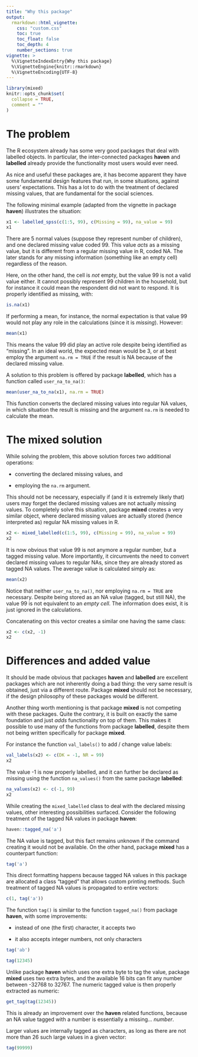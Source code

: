 ```yaml
---
title: "Why this package"
output:
  rmarkdown::html_vignette:
    css: "custom.css"
    toc: true
    toc_float: false
    toc_depth: 4
    number_sections: true
vignette: >
  %\VignetteIndexEntry{Why this package}
  %\VignetteEngine{knitr::rmarkdown}
  %\VignetteEncoding{UTF-8}
---
```


```r
library(mixed)
knitr::opts_chunk$set(
  collapse = TRUE,
  comment = ""
)
```

# The problem

The R ecosystem already has some very good packages that deal with labelled objects.  In particular,
the inter-connected packages **haven** and **labelled** already provide the functionality most users
would ever need.

As nice and useful these packages are, it has become apparent they have some fundamental design
features that run, in some situations, against users' expectations. This has a lot to do with the
treatment of declared missing values, that are fundamental for the social sciences. 

The following minimal example (adapted from the vignette in package **haven**) illustrates the
situation:


```r
x1 <- labelled_spss(c(1:5, 99), c(Missing = 99), na_value = 99)
x1
```

There are 5 normal values (suppose they represent number of children), and one declared missing value
coded 99. This value *acts* as a missing value, but it is different from a regular missing value in R,
coded NA. The later stands for any missing information (something like an empty cell) regardless of
the reason.

Here, on the other hand, the cell is *not* empty, but the value 99 is not a valid value either. It
cannot possibly represent 99 children in the household, but for instance it could mean the respondent
did not want to respond. It is properly identified as missing, with:

```r
is.na(x1)
```

If performing a mean, for instance, the normal expectation is that value 99 would not play any role in
the calculations (since it is *missing*). However:

```r
mean(x1)
```

This means the value 99 did play an active role despite being identified as "missing". In an ideal
world, the expected mean would be 3, or at best employ the argument `na.rm = TRUE` if the result is NA
because of the declared missing value.

A solution to this problem is offered by package **labelled**, which has a function called
`user_na_to_na()`:


```r
mean(user_na_to_na(x1), na.rm = TRUE)
```

This function converts the declared missing values into regular NA values, in which situation the
result is missing and the argument `na.rm` is needed to calculate the mean.


# The mixed solution

While solving the problem, this above solution forces two additional operations:

* converting the declared missing values, and

* employing the `na.rm` argument.

This should not be necessary, especially if (and it is extremely likely that) users may forget the
declared missing values are not actually missing values. To completely solve this situation, package
**mixed** creates a very similar object, where declared missing values are actually stored (hence
interpreted as) regular NA missing values in R.


```r
x2 <- mixed_labelled(c(1:5, 99), c(Missing = 99), na_value = 99)
x2
```

It is now obvious that value 99 is not anymore a regular number, but a tagged missing value. More
importantly, it circumvents the need to convert declared missing values to regular NAs, since they are
already stored as tagged NA values. The average value is calculated simply as:

```r
mean(x2)
```

Notice that neither `user_na_to_na()`, nor employing `na.rm = TRUE` are necessary. Despite being stored
as an NA value (tagged, but still NA), the value 99 is not equivalent to an *empty cell*. The
information does exist, it is just ignored in the calculations.

Concatenating on this vector creates a similar one having the same class:

```r
x2 <- c(x2, -1)
x2
```


# Differences and added value

It should be made obvious that packages **haven** and **labelled** are excellent packages which are not
inherently doing a bad thing: the very same result is obtained, just via a different route. Package
**mixed** should not be necessary, if the design philosophy of these packages would be different. 

Another thing worth mentioning is that package **mixed** is not competing with these packages. Quite
the contrary, it is built on exactly the same foundation and just *adds* functionality on top of them.
This makes it possible to use many of the functions from package **labelled**, despite them not being
written specifically for package **mixed**.

For instance the function `val_labels()` to add / change value labels:

```r
val_labels(x2) <- c(DK = -1, NR = 99)
x2
```

The value -1 is now properly labelled, and it can further be declared as missing using the function
`na_values()` from the same package **labelled**:

```r
na_values(x2) <- c(-1, 99)
x2
```


While creating the `mixed_labelled` class to deal with the declared missing values, other interesting
possibilities surfaced. Consider the following treatment of the tagged NA values in package **haven**:


```r
haven::tagged_na('a')
```

The NA value is tagged, but this fact remains unknown if the command creating it would not be available.
On the other hand, package **mixed** has a counterpart function:

```r
tag('a')
```

This direct formatting happens because tagged NA values in this package are allocated a class "tagged"
that allows custom printing methods. Such treatment of tagged NA values is propagated to entire
vectors:

```r
c(1, tag('a'))
```

The function `tag()` is similar to the function `tagged_na()` from package **haven**, with some
improvements:

* instead of one (the first) character, it accepts two

* it also accepts integer numbers, not only characters


```r
tag('ab')

tag(12345)
```

Unlike package **haven** which uses one extra byte to tag the value, package **mixed** uses two extra
bytes, and the available 16 bits can fit any number between -32768 to 32767. The numeric tagged value
is then properly extracted as numeric:


```r
get_tag(tag(12345))
```

This is already an improvement over the **haven** related functions, because an NA value tagged with a
number is essentially a missing... *number*.

Larger values are internally tagged as characters, as long as there are not more than 26 such large
values in a given vector:

```r
tag(99999)
```
